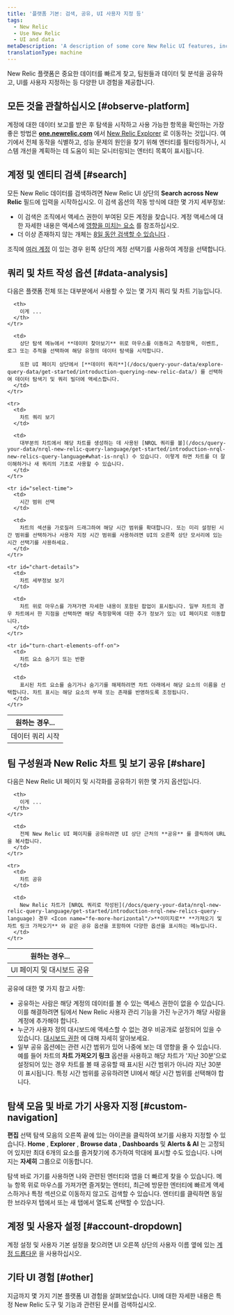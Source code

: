 ```yaml
---
title: '플랫폼 기본: 검색, 공유, UI 사용자 지정 등'
tags:
  - New Relic
  - Use New Relic
  - UI and data
metaDescription: 'A description of some core New Relic UI features, including chart features, search features, sharing options, account selection, and more.'
translationType: machine
---
```


New Relic 플랫폼은 중요한 데이터를 빠르게 찾고, 팀원들과 데이터 및 분석을 공유하고, UI를 사용자 지정하는 등 다양한 UI 경험을 제공합니다.

## 모든 것을 관찰하십시오 [#observe-platform]

계정에 대한 데이터 보고를 받은 후 탐색을 시작하고 사용 가능한 항목을 확인하는 가장 좋은 방법은 **[one.newrelic.com](https://one.newrelic.com/all-capabilities)** 에서 [New Relic Explorer](/docs/new-relic-one/use-new-relic-one/core-concepts/entity-explorer-view-performance-across-apps-services-hosts) 로 이동하는 것입니다. 여기에서 전체 동작을 식별하고, 성능 문제의 원인을 찾기 위해 엔터티를 필터링하거나, 시스템 개선을 계획하는 데 도움이 되는 모니터링되는 엔터티 목록이 표시됩니다.

## 계정 및 엔티티 검색 [#search]

모든 New Relic 데이터를 검색하려면 New Relic UI 상단의 **Search across New Relic** 필드에 입력을 시작하십시오. 이 검색 옵션의 작동 방식에 대한 몇 가지 세부정보:

* 이 검색은 조직에서 액세스 권한이 부여된 모든 계정을 찾습니다. 계정 액세스에 대한 자세한 내용은 액세스에 [영향을 미치는 요소](/docs/accounts/accounts-billing/general-account-settings/factors-affecting-access-features-data) 를 참조하십시오.
* 더 이상 존재하지 않는 개체는 [8일 동안 검색할 수 있습니다](/docs/new-relic-one-entity-explorer#data-retention) .

조직에 [여러 계정](/docs/accounts/accounts-billing/general-account-settings/factors-affecting-access-features-data) 이 있는 경우 왼쪽 상단의 계정 선택기를 사용하여 계정을 선택합니다.

## 쿼리 및 차트 작성 옵션 [#data-analysis]

다음은 플랫폼 전체 또는 대부분에서 사용할 수 있는 몇 가지 쿼리 및 차트 기능입니다.

<table>
  <thead>
    <tr>
      <th width={250}>
        원하는 경우...
      </th>

      <th>
        이게 ...
      </th>
    </tr>
  </thead>

  <tbody>
    <tr>
      <td>
        데이터 쿼리 시작
      </td>

      <td>
        상단 탐색 메뉴에서 **데이터 찾아보기** 위로 마우스를 이동하고 측정항목, 이벤트, 로그 또는 추적을 선택하여 해당 유형의 데이터 탐색을 시작합니다.

        또한 UI 페이지 상단에서 [**데이터 쿼리**](/docs/query-your-data/explore-query-data/get-started/introduction-querying-new-relic-data/) 를 선택하여 데이터 탐색기 및 쿼리 빌더에 액세스합니다.
      </td>
    </tr>

    <tr>
      <td>
        차트 쿼리 보기
      </td>

      <td>
        대부분의 차트에서 해당 차트를 생성하는 데 사용된 [NRQL 쿼리를 볼](/docs/query-your-data/nrql-new-relic-query-language/get-started/introduction-nrql-new-relics-query-language#what-is-nrql) 수 있습니다. 이렇게 하면 차트를 더 잘 이해하거나 새 쿼리의 기초로 사용할 수 있습니다.
      </td>
    </tr>

    <tr id="select-time">
      <td>
        시간 범위 선택
      </td>

      <td>
        차트의 섹션을 가로질러 드래그하여 해당 시간 범위를 확대합니다. 또는 미리 설정된 시간 범위를 선택하거나 사용자 지정 시간 범위를 사용하려면 UI의 오른쪽 상단 모서리에 있는 시간 선택기를 사용하세요.
      </td>
    </tr>

    <tr id="chart-details">
      <td>
        차트 세부정보 보기
      </td>

      <td>
        차트 위로 마우스를 가져가면 자세한 내용이 포함된 팝업이 표시됩니다. 일부 차트의 경우 차트에서 한 지점을 선택하면 해당 측정항목에 대한 추가 정보가 있는 UI 페이지로 이동합니다.
      </td>
    </tr>

    <tr id="turn-chart-elements-off-on">
      <td>
        차트 요소 숨기기 또는 반환
      </td>

      <td>
        표시된 차트 요소를 숨기거나 숨기기를 해제하려면 차트 아래에서 해당 요소의 이름을 선택합니다. 차트 표시는 해당 요소의 부재 또는 존재를 반영하도록 조정됩니다.
      </td>
    </tr>
  </tbody>
</table>

## 팀 구성원과 New Relic 차트 및 보기 공유 [#share]

다음은 New Relic UI 페이지 및 시각화를 공유하기 위한 몇 가지 옵션입니다.

<table>
  <thead>
    <tr>
      <th width={250}>
        원하는 경우...
      </th>

      <th>
        이게 ...
      </th>
    </tr>
  </thead>

  <tbody>
    <tr>
      <td id="permalink">
        UI 페이지 및 대시보드 공유
      </td>

      <td>
        전체 New Relic UI 페이지를 공유하려면 UI 상단 근처의 **공유** 를 클릭하여 URL을 복사합니다.
      </td>
    </tr>

    <tr>
      <td>
        차트 공유
      </td>

      <td>
        New Relic 차트가 [NRQL 쿼리로 작성된](/docs/query-your-data/nrql-new-relic-query-language/get-started/introduction-nrql-new-relics-query-language) 경우 <Icon name="fe-more-horizontal"/>**이미지로** **가져오기 및 차트 링크 가져오기** 와 같은 공유 옵션을 포함하여 다양한 옵션을 표시하는 메뉴입니다.
      </td>
    </tr>
  </tbody>
</table>

공유에 대한 몇 가지 참고 사항:

* 공유하는 사람은 해당 계정의 데이터를 볼 수 있는 액세스 권한이 없을 수 있습니다. 이를 해결하려면 팀에서 New Relic 사용자 관리 기능을 가진 누군가가 해당 사람을 계정에 추가해야 합니다.
* 누군가 사용자 정의 대시보드에 액세스할 수 없는 경우 비공개로 설정되어 있을 수 있습니다. [대시보드 권한](/docs/query-your-data/explore-query-data/dashboards/introduction-dashboards#dashboards-permissions) 에 대해 자세히 알아보세요.
* 일부 공유 옵션에는 관련 시간 범위가 있어 나중에 보는 데 영향을 줄 수 있습니다. 예를 들어 차트의 **차트 가져오기 링크** 옵션을 사용하고 해당 차트가 '지난 30분'으로 설정되어 있는 경우 차트를 볼 때 공유할 때 표시된 시간 범위가 아니라 지난 30분이 표시됩니다. 특정 시간 범위를 공유하려면 UI에서 해당 시간 범위를 선택해야 합니다.

## 탐색 모음 및 바로 가기 사용자 지정 [#custom-navigation]

**편집** 선택 <Icon name="fe-edit-2"/>탐색 모음의 오른쪽 끝에 있는 아이콘을 클릭하여 보기를 사용자 지정할 수 있습니다. **Home** , **Explorer** , **Browse data** , **Dashboards** 및 **Alerts & AI** 는 고정되어 있지만 최대 6개의 요소를 즐겨찾기에 추가하여 막대에 표시할 수도 있습니다. 나머지는 **자세히** 그룹으로 이동합니다.

탐색 바로 가기를 사용하면 나와 관련된 엔터티와 앱을 더 빠르게 찾을 수 있습니다. 메뉴 항목 위로 마우스를 가져가면 즐겨찾는 엔터티, 최근에 방문한 엔터티에 빠르게 액세스하거나 특정 섹션으로 이동하지 않고도 검색할 수 있습니다. 엔터티를 클릭하면 동일한 브라우저 탭에서 또는 새 탭에서 열도록 선택할 수 있습니다.

## 계정 및 사용자 설정 [#account-dropdown]

계정 설정 및 사용자 기본 설정을 찾으려면 UI 오른쪽 상단의 사용자 이름 옆에 있는 [계정 드롭다운](/docs/using-new-relic/welcome-new-relic/get-started/glossary#account-dropdown) 을 사용하십시오.

## 기타 UI 경험 [#other]

지금까지 몇 가지 기본 플랫폼 UI 경험을 살펴보았습니다. UI에 대한 자세한 내용은 특정 New Relic 도구 및 기능과 관련된 문서를 검색하십시오.